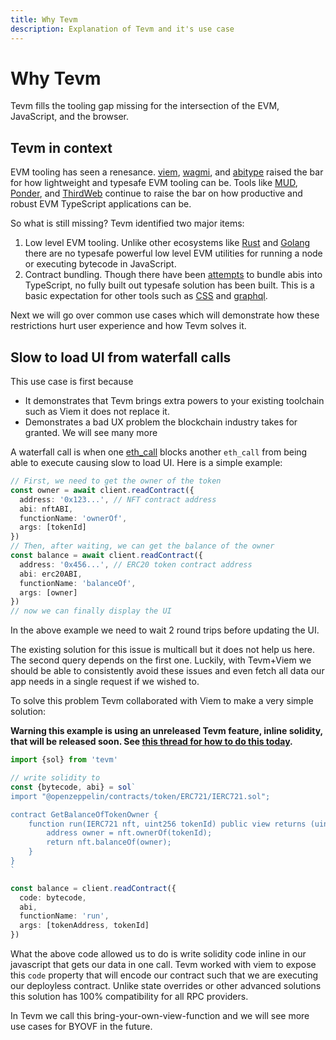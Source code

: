 ```yaml
---
title: Why Tevm
description: Explanation of Tevm and it's use case
---
```


# Why Tevm

Tevm fills the tooling gap missing for the intersection of the EVM, JavaScript, and the browser.

## Tevm in context

EVM tooling has seen a renesance. [viem](https://viem.sh/), [wagmi](https://wagmi.sh/), and [abitype](https://abitype.dev/) raised the bar for how lightweight and typesafe EVM tooling can be. Tools like [MUD](https://mud.dev/), [Ponder](https://ponder.sh/), and [ThirdWeb](https://thirdweb.com/) continue to raise the bar on how productive and robust EVM TypeScript applications can be.

So what is still missing? Tevm identified two major items:

1. Low level EVM tooling. Unlike other ecosystems like [Rust](https://github.com/foundry-rs/foundry) and [Golang](https://geth.ethereum.org/docs) there are no typesafe powerful low level EVM utilities for running a node or executing bytecode in JavaScript.
2. Contract bundling. Though there have been [attempts](https://github.com/Consensys/truffle-solidity-loader) to bundle abis into TypeScript, no fully built out typesafe solution has been built. This is a basic expectation for other tools such as [CSS](https://github.com/css-modules/css-modules) and [graphql](https://www.apollographql.com/docs/react/integrations/webpack/).

Next we will go over common use cases which will demonstrate how these restrictions hurt user experience and how Tevm solves it.

## Slow to load UI from waterfall calls

This use case is first because

- It demonstrates that Tevm brings extra powers to your existing toolchain such as Viem it does not replace it.
- Demonstrates a bad UX problem the blockchain industry takes for granted. We will see many more

A waterfall call is when one [eth_call](https://viem.sh/docs/actions/public/call.html) blocks another `eth_call` from being able to execute causing slow to load UI. Here is a simple example:

```typescript
// First, we need to get the owner of the token
const owner = await client.readContract({
  address: '0x123...', // NFT contract address
  abi: nftABI,
  functionName: 'ownerOf',
  args: [tokenId]
})
// Then, after waiting, we can get the balance of the owner
const balance = await client.readContract({
  address: '0x456...', // ERC20 token contract address
  abi: erc20ABI,
  functionName: 'balanceOf',
  args: [owner]
})
// now we can finally display the UI
```

In the above example we need to wait 2 round trips before updating the UI.

The existing solution for this issue is multicall but it does not help us here. The second query depends on the first one. Luckily, with Tevm+Viem we should be able to consistently avoid these issues and even fetch all data our app needs in a single request if we wished to.

To solve this problem Tevm collaborated with Viem to make a very simple solution:

**Warning this example is using an unreleased Tevm feature, inline solidity, that will be released soon. See [this thread for how to do this today](https://x.com/FUCORY/status/1801546199092367532).**

```typescript
import {sol} from 'tevm'

// write solidity to
const {bytecode, abi} = sol`
import "@openzeppelin/contracts/token/ERC721/IERC721.sol";

contract GetBalanceOfTokenOwner {
    function run(IERC721 nft, uint256 tokenId) public view returns (uint256) {
        address owner = nft.ownerOf(tokenId);
        return nft.balanceOf(owner);
    }
}
`

const balance = client.readContract({
  code: bytecode,
  abi,
  functionName: 'run',
  args: [tokenAddress, tokenId]
})
```

What the above code allowed us to do is write solidity code inline in our javascript that gets our data in one call. Tevm worked with viem to expose this `code` property that will encode our contract such that we are executing our deployless contract. Unlike state overrides or other advanced solutions this solution has 100% compatibility for all RPC providers.

In Tevm we call this bring-your-own-view-function and we will see more use cases for BYOVF in the future.

##